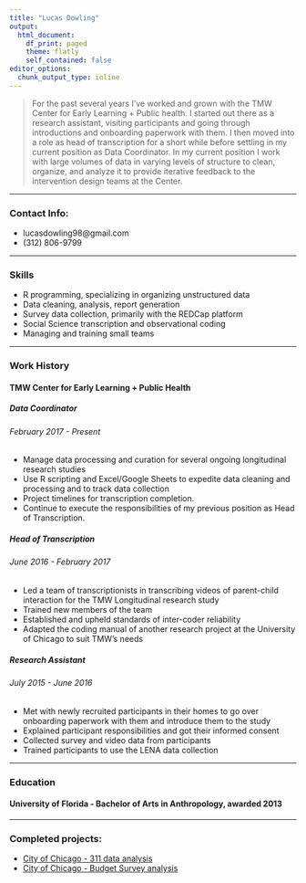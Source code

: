 ```yaml
---
title: "Lucas Dowling"
output:
  html_document:
    df_print: paged
    theme: flatly
    self_contained: false
editor_options:
  chunk_output_type: inline
---
```


> For the past several years I've worked and grown with the TMW Center for Early Learning + Public health. I started out there as a research assistant, visiting participants and going through introductions and onboarding paperwork with them. I then moved into a role as head of transcription for a short while before settling in my current position as Data Coordinator. In my current position I work with large volumes of data in varying levels of structure to clean, organize, and analyze it to provide iterative feedback to the intervention design teams at the Center.

***
### Contact Info:
* lucasdowling98@gmail.com
* \(312) 806-9799

***
### Skills
* R programming, specializing in organizing unstructured data
* Data cleaning, analysis, report generation
* Survey data collection, primarily with the REDCap platform
* Social Science transcription and observational coding
* Managing and training small teams

***
### Work History
#### TMW Center for Early Learning + Public Health
##### Data Coordinator
###### February 2017 - Present
* Manage data processing and curation for several ongoing longitudinal research studies
* Use R scripting and Excel/Google Sheets to expedite data cleaning and processing and to track data collection
* Project timelines for transcription completion. 
* Continue to execute the responsibilities of my previous position as Head of Transcription.

##### Head of Transcription
###### June 2016 - February 2017
* Led a team of transcriptionists in transcribing videos of parent-child interaction for the TMW Longitudinal research study 
* Trained new members of the team
* Established and upheld standards of inter-coder reliability
* Adapted the coding manual of another research project at the University of Chicago to suit TMW’s needs

##### Research Assistant
###### July 2015 - June 2016
*	Met with newly recruited participants in their homes to go over onboarding paperwork with them and introduce them to the study
*	Explained participant responsibilities and got their informed consent 
*	Collected survey and video data from participants
*	Trained participants to use the LENA data collection 

***
### Education
#### University of Florida - Bachelor of Arts in Anthropology, awarded 2013

***
### Completed projects:
* [City of Chicago - 311 data analysis](https://ldowling.github.io/public/311.html)
* [City of Chicago - Budget Survey analysis](https://ldowling.github.io/public/budget_analysis.html)